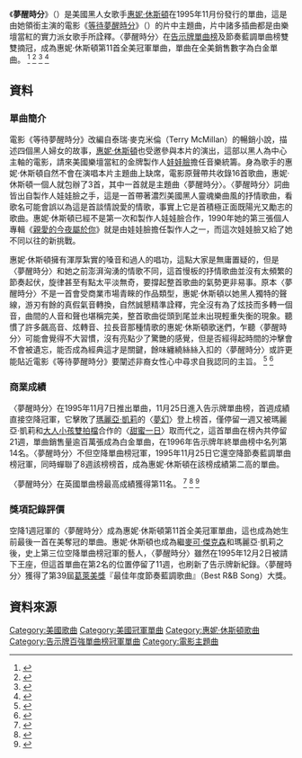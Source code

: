 
{{Infobox single
| Name           = 夢醒時分<br />Exhale (Shoop Shoop)
| Cover          = 
| Border         = 
| Alt            = 
| Artist         = [[惠妮·休斯頓|惠妮·休斯頓]]
| Album          = [[等待夢醒時分|等待夢醒時分]]電影原聲帶
| B-side         = "Dancin' on the Smooth Edge"
| Released       = 1995年11月7日
| Recorded       = 1995年
| Format         = [[CD|CD]], 12" single
| Genre          = [[節奏藍調|節奏藍調]], [[靈魂樂|靈魂樂]]
| Length         = 3:25
| Label          = Arista Records
| Writer         = [[娃娃臉_(藝人)|娃娃臉]]
| Producer       = 娃娃臉
| Certification  = 白金唱片 (US)
| Last single    = "[[Something_in_Common|Something in Common]]"<br />(1993)
| This single    = "'''Exhale (Shoop Shoop)'''"<br />(1995)
| Next single    = "[[Count_On_Me_(Whitney_Houston_and_CeCe_Winans_song)|Count On Me]]"<br />(1996)
}}
《'''夢醒時分'''》（{{lang-en|'''Exhale (Shoop Shoop)'''}}）是美國黑人女歌手[[惠妮·休斯頓|惠妮·休斯頓]]在1995年11月份發行的單曲，這是由她領銜主演的電影《[[等待夢醒時分|等待夢醒時分]]》（{{lang-en|Waiting to Exhale}}）的片中主題曲，片中諸多插曲都是由樂壇當紅的實力派女歌手所詮釋。〈夢醒時分〉在[[告示牌百强单曲榜|告示牌單曲榜]]及節奏藍調單曲榜雙雙摘冠，成為惠妮·休斯頓第11首全美冠軍單曲，單曲在全美銷售數字為白金單曲。
<ref>{{Cite web |url=https://www.sonymusic.com.tw/main/artist/%E6%83%A0%E5%A6%AE%E4%BC%91%E6%96%AF%E9%A0%93-whitney-houston/profile |title=台灣索尼音樂官網惠妮休斯頓資料 |access-date=2016-10-09 |archive-date=2016-03-29 |archive-url=https://web.archive.org/web/20160329131839/https://sonymusic.com.tw/main/artist/%E6%83%A0%E5%A6%AE%E4%BC%91%E6%96%AF%E9%A0%93-whitney-houston/profile |dead-url=yes }}</ref>
<ref>{{Cite web |url=http://www.billboard.com/artist/431329/whitney-houston/biography |title=美國告示牌官網惠妮·休斯頓個人資料 |access-date=2016-10-09 |archive-date=2019-10-23 |archive-url=https://web.archive.org/web/20191023055057/https://www.billboard.com/artist/431329/whitney-houston/biography |dead-url=no }}</ref>
<ref>{{Cite web |url=http://www.billboard.com/artist/431329/whitney-houston/chart?f=305 |title=美國告示牌官網惠妮休斯頓專輯單曲成績資料庫 |accessdate=2016-10-09 |archive-date=2015-06-02 |archive-url=https://web.archive.org/web/20150602011448/http://www.billboard.com/artist/431329/whitney-houston/chart?f=305 |dead-url=no }}</ref>
<ref>{{Cite web |url=http://www.riaa.com/gold-platinum/?tab_active=default-award&se=WHITNEY+HOUSTON#search_section |title=美國RIAA官網惠妮·休斯頓銷售數字 |accessdate=2016-10-09 |archive-date=2016-08-10 |archive-url=https://web.archive.org/web/20160810045127/http://www.riaa.com/gold-platinum/?tab_active=default-award&se=Whitney+Houston#search_section |dead-url=no }}</ref>

==資料==
===單曲簡介===
電影《等待夢醒時分》改編自泰瑞·麥克米倫（Terry McMillan）的暢銷小說，描述四個黑人婦女的故事，[[惠妮·休斯頓|惠妮·休斯頓]]也受邀參與本片的演出，這部以黑人為中心主軸的電影，請來美國樂壇當紅的金牌製作人[[娃娃臉_(藝人)|娃娃臉]]擔任音樂統籌。身為歌手的惠妮·休斯頓自然不會在演唱本片主題曲上缺席，電影原聲帶共收錄16首歌曲，惠妮·休斯頓一個人就包辦了3首，其中一首就是主題曲〈夢醒時分〉。〈夢醒時分〉詞曲皆出自製作人娃娃臉之手，這是一首帶著濃烈美國黑人靈魂樂曲風的抒情歌曲，看歌名可能會誤以為這是首談情說愛的情歌，事實上它是首積極正面既陽光又勵志的歌曲。惠妮·休斯頓已經不是第一次和製作人娃娃臉合作，1990年她的第三張個人專輯《[[I'm_Your_Baby_Tonight_(专辑)|親愛的今夜屬於你]]》就是由娃娃臉擔任製作人之一，而這次娃娃臉又給了她不同以往的新挑戰。

惠妮·休斯頓擁有渾厚紮實的嗓音和過人的唱功，這點大家是無庸置疑的，但是〈夢醒時分〉和她之前澎湃洶湧的情歌不同，這首慢板的抒情歌曲並沒有太頻繁的節奏起伏，旋律甚至有點太平淡無奇，要撐起整首歌曲的氣勢更非易事。原本〈夢醒時分〉不是一首會受商業市場青睞的作品類型，惠妮·休斯頓以她黑人獨特的聲線，游刃有餘的真假氣音轉換，自然誠懇精準詮釋，完全沒有為了炫技而多轉一個音，曲間的人音和聲也堪稱完美，整首歌曲從頭到尾並未出現輕重失衡的現象。聽慣了許多飆高音、炫轉音、拉長音那種情歌的惠妮·休斯頓歌迷們，乍聽〈夢醒時分〉可能會覺得不大習慣，沒有亮點少了驚艷的感覺，但是否經得起時間的沖擊會不會被遺忘，能否成為經典這才是關鍵，餘味纏繞絲絲入扣的〈夢醒時分〉或許更能貼近電影《等待夢醒時分》要闡述非裔女性心中尋求自我認同的主旨。
<ref>{{Cite web |url=http://www.billboard.com/articles/news/506205/whitney-houston-dies-at-48 |title=美國告示牌雜誌2012-02-11音樂報導 |access-date=2016-10-11 |archive-date=2019-11-30 |archive-url=https://web.archive.org/web/20191130085054/https://www.billboard.com/articles/news/506205/whitney-houston-dies-at-48 |dead-url=no }}</ref>
<ref>{{Cite web |url=http://www.billboard.com/articles/news/506123/waiting-to-exhale-sequel-continues-despite-whitney-houston-loss |title=美國告示牌雜誌2012-02-14音樂報導 |access-date=2016-10-11 |archive-date=2019-05-01 |archive-url=https://web.archive.org/web/20190501074719/https://www.billboard.com/articles/news/506123/waiting-to-exhale-sequel-continues-despite-whitney-houston-loss |dead-url=no }}</ref>

===商業成績===
〈夢醒時分〉在1995年11月7日推出單曲，11月25日進入告示牌單曲榜，首週成績直接空降冠軍，它擊敗了[[瑪麗亞·凱莉|瑪麗亞·凱莉]]的〈[[Fantasy_(瑪麗亞·凱莉歌曲)|夢幻]]〉登上榜首，僅停留一週又被瑪麗亞·凱莉和[[大人小孩雙拍檔|大人小孩雙拍檔]]合作的〈[[One_Sweet_Day|甜蜜一日]]〉取而代之，這首單曲在榜內共停留21週，單曲銷售量逾百萬張成為白金單曲，在1996年告示牌年終單曲榜中名列第14名。〈夢醒時分〉不但空降單曲榜冠軍，1995年11月25日它還空降節奏藍調單曲榜冠軍，同時蟬聯了8週該榜榜首，成為惠妮·休斯頓在該榜成績第二高的單曲。

〈夢醒時分〉在英國單曲榜最高成績獲得第11名。
<ref>{{Cite web |url=http://www.billboard.com/charts/hot-100/1995-11-25 |title=1995-11-25告示牌單曲榜 |access-date=2016-10-13 |archive-date=2019-11-30 |archive-url=https://web.archive.org/web/20191130200441/https://www.billboard.com/charts/hot-100/1995-11-25 |dead-url=no }}</ref>
<ref>{{Cite web |url=http://www.billboard.com/charts/r-b-hip-hop-songs/1995-11-25 |title=1995-11-25告示牌節奏藍調單曲榜 |access-date=2016-10-13 |archive-date=2019-11-30 |archive-url=https://web.archive.org/web/20191130184032/https://www.billboard.com/charts/r-b-hip-hop-songs/1995-11-25 |dead-url=no }}</ref>
<ref>{{Cite web |url=http://www.officialcharts.com/artist/22775/WHITNEY-HOUSTON/ |title=英國排行榜官網惠妮·休斯頓作品成績 |accessdate=2016-10-13 |archive-date=2015-04-02 |archive-url=https://web.archive.org/web/20150402152823/http://www.officialcharts.com/artist/22775/WHITNEY-HOUSTON/ |dead-url=no }}</ref>

===獎項記錄評價===
空降1週冠軍的〈夢醒時分〉成為惠妮·休斯頓第11首全美冠軍單曲，這也成為她生前最後一首在美奪冠的單曲。惠妮·休斯頓也成為繼[[麥可·傑克森|麥可·傑克森]]和瑪麗亞·凱莉之後，史上第三位空降單曲榜冠軍的藝人，〈夢醒時分〉雖然在1995年12月2日被請下王座，但這首單曲在第2名的位置停留了11週，也刷新了告示牌新紀錄。〈夢醒時分〉獲得了第39屆[[葛萊美獎|葛萊美獎]]『最佳年度節奏藍調歌曲』（Best R&B Song）大獎。

==資料來源==
{{reflist|3}}

{{DEFAULTSORT: Exhale}}
[[Category:美國歌曲|Category:美國歌曲]]
[[Category:美國冠軍單曲|Category:美國冠軍單曲]]
[[Category:惠妮·休斯頓歌曲|Category:惠妮·休斯頓歌曲]]
[[Category:告示牌百強單曲榜冠軍單曲|Category:告示牌百強單曲榜冠軍單曲]]
[[Category:電影主題曲|Category:電影主題曲]]